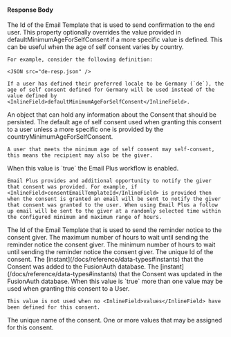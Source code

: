 
#### Response Body

<APIBlock>
  <APIField name="consent.consentEmailTemplateId" type="UUID">
    The Id of the Email Template that is used to send confirmation to the end user.
  </APIField>
  <APIField name="consent.countryMinimumAgeForSelfConsent" type="Map<Locale, Integer>">
    This property optionally overrides the value provided in <InlineField>defaultMinimumAgeForSelfConsent</InlineField> if a more specific value is defined. This can be useful when the age of self consent varies by country.

    For example, consider the following definition:

    <JSON src="de-resp.json" />

    If a user has defined their preferred locale to be Germany (`de`), the age of self consent defined for Germany will be used instead of the value defined by <InlineField>defaultMinimumAgeForSelfConsent</InlineField>.
  </APIField>
  <APIField name="consent.data" type="Object">
    An object that can hold any information about the Consent that should be persisted.
  </APIField>
  <APIField name="consent.defaultMinimumAgeForSelfConsent" type="Integer">
    The default age of self consent used when granting this consent to a user unless a more specific one is provided by the <InlineField>countryMinimumAgeForSelfConsent</InlineField>.

    A user that meets the minimum age of self consent may self-consent, this means the recipient may also be the giver.
  </APIField>
  <APIField name="consent.emailPlus.enabled" type="Boolean">
    When this value is `true` the Email Plus workflow is enabled.

    Email Plus provides and additional opportunity to notify the giver that consent was provided. For example, if <InlineField>consentEmailTemplateId</InlineField> is provided then when the consent is granted an email will be sent to notify the giver that consent was granted to the user. When using Email Plus a follow up email will be sent to the giver at a randomly selected time within the configured minimum and maximum range of hours.
  </APIField>
  <APIField name="consent.emailPlus.emailTemplateId" type="UUID">
    The Id of the Email Template that is used to send the reminder notice to the consent giver.
  </APIField>
  <APIField name="consent.emailPlus.maximumTimeToSendEmailInHours" type="Integer">
    The maximum number of hours to wait until sending the reminder notice the consent giver.
  </APIField>
  <APIField name="consent.emailPlus.minimumTimeToSendEmailInHours" type="Integer">
    The minimum number of hours to wait until sending the reminder notice the consent giver.
  </APIField>
  <APIField name="consent.id" type="UUID">
    The unique Id of the consent.
  </APIField>
  <APIField name="consent.insertInstant" type="Long">
    The [instant](/docs/reference/data-types#instants) that the Consent was added to the FusionAuth database.
  </APIField>
  <APIField name="consent.lastUpdateInstant" type="Long">
    The [instant](/docs/reference/data-types#instants) that the Consent was updated in the FusionAuth database.
  </APIField>
  <APIField name="consent.multipleValuesAllowed" type="Boolean">
    When this value is `true` more than one value may be used when granting this consent to a User.

    This value is not used when no <InlineField>values</InlineField> have been defined for this consent.
  </APIField>
  <APIField name="consent.name" type="String">
    The unique name of the consent.
  </APIField>
  <APIField name="consent.values" type="Array<String>">
    One or more values that may be assigned for this consent.
  </APIField>
</APIBlock>

<JSON title="Example Response JSON" src="consents/response.json" />
